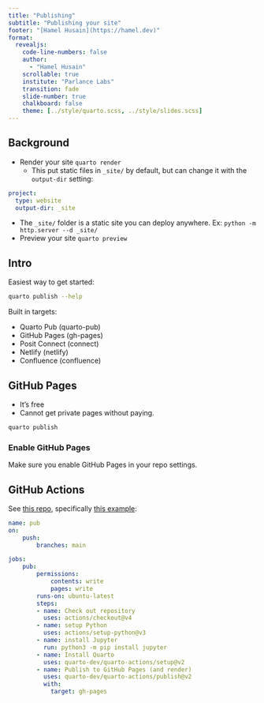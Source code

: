 ```yaml
---
title: "Publishing"
subtitle: "Publishing your site"
footer: "[Hamel Husain](https://hamel.dev)"
format:
  revealjs:
    code-line-numbers: false
    author:
      - "Hamel Husain"
    scrollable: true
    institute: "Parlance Labs"
    transition: fade
    slide-number: true
    chalkboard: false
    theme: [../style/quarto.scss, ../style/slides.scss]
---
```


## Background

- Render your site `quarto render`
    - This put static files in `_site/` by default, but can change it with the `output-dir` setting:

```.yaml
project:
  type: website
  output-dir: _site

```
- The `_site/` folder is a static site you can deploy anywhere.  Ex: `python -m http.server --d _site/`
- Preview your site `quarto preview`


## Intro 

Easiest way to get started:

```bash
quarto publish --help
```

Built in targets:

- Quarto Pub (quarto-pub)
- GitHub Pages (gh-pages)
- Posit Connect (connect)
- Netlify (netlify)
- Confluence (confluence)


## GitHub Pages

- It's free
- Cannot get private pages without paying.

```bash
quarto publish
```
:::{.callout-warning}
### Enable GitHub Pages
Make sure you enable GitHub Pages in your repo settings.
:::

## GitHub Actions {.smaller}

See [this repo](https://github.com/quarto-dev/quarto-actions/tree/main/publish), specifically [this example](https://github.com/quarto-dev/quarto-actions/blob/main/examples/quarto-publish-example.yml):

```yaml
name: pub
on: 
    push:
        branches: main

jobs:
    pub:
        permissions:
            contents: write
            pages: write
        runs-on: ubuntu-latest
        steps:
        - name: Check out repository
          uses: actions/checkout@v4
        - name: setup Python
          uses: actions/setup-python@v3
        - name: install Jupyter
          run: python3 -m pip install jupyter
        - name: Install Quarto
          uses: quarto-dev/quarto-actions/setup@v2
        - name: Publish to GitHub Pages (and render)
          uses: quarto-dev/quarto-actions/publish@v2
          with:
            target: gh-pages
```

